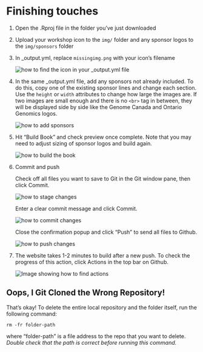 # Finishing touches {#finishing-touches}

1.  Open the .Rproj file in the folder you've just downloaded
2.  Upload your workshop icon to the ``img/`` folder and any sponsor logos to the `img/sponsors` folder
3.  In _output.yml, replace ``missingimg.png`` with your icon's filename

    ::: {.callout type="gray" title="See image" collapsible="true" style="plain" icon="fa-solid fa-image"}
    
    ![how to find the icon in your _output.yml file](img/template/workshop-icon.png)\
    
    :::

4.  In the same _output.yml file, add any sponsors not already included. To do this, copy one of the existing sponsor lines and change each section. Use the `height` or `width` attributes to change how large the images are. If two images are small enough and there is no `<br>` tag in between, they will be displayed side by side like the Genome Canada and Ontario Genomics logos. 

    ::: {.callout type="gray" title="See image" collapsible="true" style="plain" icon="fa-solid fa-image"}
    
    ![how to add sponsors](img/template/add-sponsors.png)\
    
    :::


4.  Hit "Build Book" and check preview once complete. Note that you may need to adjust sizing of sponsor logos and build again.

    ::: {.callout type="gray" title="See image" collapsible="true" style="plain" icon="fa-solid fa-image"}
    
    ![how to build the book](img/template/build-book.png)\
    
    :::

5.  Commit and push

    Check off all files you want to save to Git in the Git window pane, then click Commit.

    ::: {.callout type="gray" title="See image" collapsible="true" style="plain" icon="fa-solid fa-image"}
    
    ![how to stage changes](img/template/stage-changes.png)\
    
    :::
    
    Enter a clear commit message and click Commit.
    
    ::: {.callout type="gray" title="See image" collapsible="true" style="plain" icon="fa-solid fa-image"}
    
    ![how to commit changes](img/template/commit-changes.png)\
    
    :::
    
    Close the confirmation popup and click "Push" to send all files to Github.
    
    ::: {.callout type="gray" title="See image" collapsible="true" style="plain" icon="fa-solid fa-image"}
    
    ![how to push changes](img/template/push-changes.png)\
    
    :::
    
6.  The website takes 1-2 minutes to build after a new push. To check the progress of this action, click Actions in the top bar on Github.

    ::: {.callout type="gray" title="See image" collapsible="true" style="plain" icon="fa-solid fa-image"}
    ![Image showing how to find actions](img/template/actions-menu.png)\
    :::


## Oops, I Git Cloned the Wrong Repository! {#delete-git-folder-locally}

That's okay! To delete the entire local repository and the folder itself, run the following command:

```         
rm -fr folder-path
```

where "folder-path" is a file address to the repo that you want to delete. *Double check that the path is correct before running this command.*
